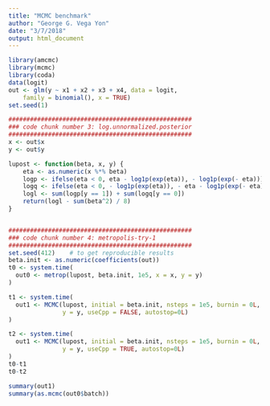 ```yaml
---
title: "MCMC benchmark"
author: "George G. Vega Yon"
date: "3/7/2018"
output: html_document
---
```


```r
library(amcmc)
library(mcmc)
library(coda)
data(logit)
out <- glm(y ~ x1 + x2 + x3 + x4, data = logit,
    family = binomial(), x = TRUE)
set.seed(1)

###################################################
### code chunk number 3: log.unnormalized.posterior
###################################################
x <- out$x
y <- out$y

lupost <- function(beta, x, y) {
    eta <- as.numeric(x %*% beta)
    logp <- ifelse(eta < 0, eta - log1p(exp(eta)), - log1p(exp(- eta)))
    logq <- ifelse(eta < 0, - log1p(exp(eta)), - eta - log1p(exp(- eta)))
    logl <- sum(logp[y == 1]) + sum(logq[y == 0])
    return(logl - sum(beta^2) / 8)
}


###################################################
### code chunk number 4: metropolis-try-1
###################################################
set.seed(412)    # to get reproducible results
beta.init <- as.numeric(coefficients(out))
t0 <- system.time(
  out0 <- metrop(lupost, beta.init, 1e5, x = x, y = y)
)

t1 <- system.time(
  out1 <- MCMC(lupost, initial = beta.init, nsteps = 1e5, burnin = 0L, x = x,
               y = y, useCpp = FALSE, autostop=0L)
)

t2 <- system.time(
  out1 <- MCMC(lupost, initial = beta.init, nsteps = 1e5, burnin = 0L, x = x,
               y = y, useCpp = TRUE, autostop=0L)
)
t0-t1
t0-t2

summary(out1)
summary(as.mcmc(out0$batch))



```

